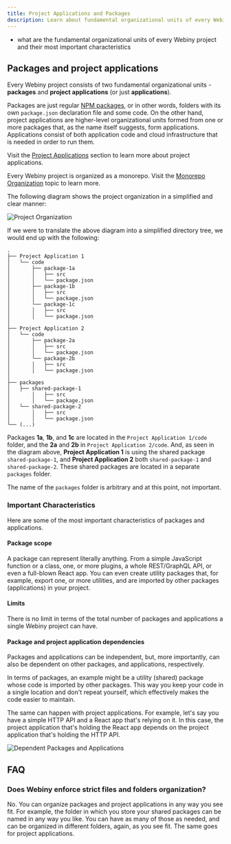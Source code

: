```yaml
---
title: Project Applications and Packages
description: Learn about fundamental organizational units of every Webiny project.
---
```



<Alert type="success" title="WHAT YOU’LL LEARN">

- what are the fundamental organizational units of every Webiny project and their most important characteristics

</Alert>

<!--
## Webiny Project
Everything starts with a **Webiny project**, which is what gets created for you (on your local file system) in the [Webiny Installation](/docs/{version}/get-started/install-webiny) process. This is the top organizational unit, which is made of packages and project applications.
-->

## Packages and project applications

Every Webiny project consists of two fundamental organizational units - **packages** and **project applications** (or just **applications**).

Packages are just regular [NPM packages](https://docs.npmjs.com/about-packages-and-modules#about-packages), or in other words, folders with its own `package.json` declaration file and some code.
On the other hand, project applications are higher-level organizational units formed from one or more packages that, as the name itself suggests, form applications. Applications consist of both application code and cloud infrastructure that is needed in order to run them.

<Alert type="info">

Visit the [Project Applications](../../core-development-concepts/project-organization/project-applications) section to learn more about project applications.

</Alert>

<Alert type="success">

Every Webiny project is organized as a monorepo. Visit the [Monorepo Organization](../../core-development-concepts/project-organization/monorepo-organization) topic to learn more.

</Alert>

The following diagram shows the project organization in a simplified and clear manner:

![Project Organization](./assets/project-applications-and-packages/project-organization.png)

If we were to translate the above diagram into a simplified directory tree, we would end up with the following:

```
.
├── Project Application 1
│   └── code
│       ├── package-1a
│       │   ├── src
│       │   └── package.json
│       ├── package-1b
│       │   ├── src
│       │   └── package.json
│       └── package-1c
│       │   ├── src
│       │   └── package.json
│  
├── Project Application 2
│   └── code
│       ├── package-2a
│       │   ├── src
│       │   └── package.json
│       └── package-2b
│       │   ├── src
│       │   └── package.json
│  
├── packages
│   ├── shared-package-1
│       │   ├── src
│       │   └── package.json
│   └── shared-package-2
│       │   ├── src
│       │   └── package.json
└── (...)
```

Packages **1a**, **1b**, and **1c** are located in the `Project Application 1/code` folder, and the **2a** and **2b** in `Project Application 2/code`. And, as seen in the diagram above, **Project Application 1** is using the shared package `shared-package-1`, and **Project Application 2** both `shared-package-1` and `shared-package-2`. These shared packages are located in a separate `packages` folder.

<Alert type="info">

The name of the `packages` folder is arbitrary and at this point, not important.

</Alert>

### Important Characteristics

Here are some of the most important characteristics of packages and applications.

#### Package scope

A package can represent literally anything. From a simple JavaScript function or a class, one, or more plugins, a whole REST/GraphQL API, or even a full-blown React app. You can even create utility packages that, for example, export one, or more utilities, and are imported by other packages (applications) in your project.

#### Limits

There is no limit in terms of the total number of packages and applications a single Webiny project can have.

#### Package and project application dependencies

Packages and applications can be independent, but, more importantly, can also be dependent on other packages, and applications, respectively.

In terms of packages, an example might be a utility (shared) package whose code is imported by other packages. This way you keep your code in a single location and don't repeat yourself, which effectively makes the code easier to maintain.

The same can happen with project applications. For example, let's say you have a simple HTTP API and a React app that's relying on it. In this case, the project application that's holding the React app depends on the project application that's holding the HTTP API.

![Dependent Packages and Applications](./assets/project-applications-and-packages/dependent-packages-apps.png)

## FAQ

### Does Webiny enforce strict files and folders organization?

No. You can organize packages and project applications in any way you see fit. For example, the folder in which you store your shared packages can be named in any way you like. You can have as many of those as needed, and can be organized in different folders, again, as you see fit. The same goes for project applications.
